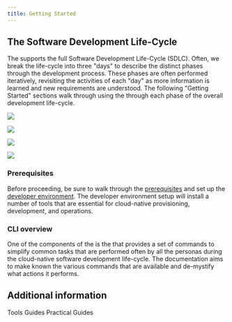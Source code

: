 ```yaml
---
title: Getting Started
---
```



## The Software Development Life-Cycle

The <Globals name="longName" /> supports the full Software Development Life-Cycle (SDLC). Often, we break the life-cycle
into three "days" to describe the distinct phases through the development process. These phases are often performed
iteratively, revisiting the activities of each "day" as more information is learned and new requirements are understood.
The following "Getting Started" sections walk through using the <Globals name="tinyName" /> through each phase of the
overall development life-cycle.

<Row>
<Column colLg={4} colMd={4} noGutterMdLeft>
<ArticleCard
    color="dark"
    title="Try  - Workshop"
    subTitle="Try it your self using the workshop environment, you will be able to setup and try hands on labs within minutes"
    href="/workshop"
    >

![](./images/workshop.jpg)

</ArticleCard>
</Column>
<Column colLg={4} colMd={4} noGutterMdLeft>
<ArticleCard
    color="dark"
    title="Day 0 - Install"
    subTitle="Plan and create the environments that will be used for development and production, including the supporting tools"
    href="/getting-started-day-0"
    >

![](./images/sysadmins2.jpg)

</ArticleCard>
</Column>
<Column colLg={4} colMd={4} noGutterMdLeft>
<ArticleCard
    color="dark"
    title="Day 1 - Build and deploy"
    subTitle="Get started developing applications using cloud-native practices and approaches to deliver code efficiently with quality from the start"
    href="/getting-started-day-1"
    >

![](./images/code.jpg)

</ArticleCard>
</Column>
<Column colLg={4} colMd={4} noGutterMdLeft>
<ArticleCard
    color="dark"
    title="Day 2 - Run and manage"
    subTitle="Promote applications using cloud-native practices then monitor, manage, and support the application through operations processes"
    href="/getting-started-day-2"
    >

![](./images/operations.jpg)

</ArticleCard>
</Column>
</Row>

### Prerequisites

Before proceeding, be sure to walk through the [<Globals name="shortName" /> prerequisites](./getting-started/prereqs) and set up the
[<Globals name="shortName" /> developer environment](/getting-started/dev-env-setup). The developer environment setup will install a
number of tools that are essential for cloud-native provisioning, development, and operations.

### CLI overview

One of the components of the <Globals name="shortName" /> is the [<Globals name="igccli" />](./getting-started/cli) that provides a set
of commands to simplify common tasks that are performed often by all the personas during the cloud-native software
development life-cycle. The [<Globals name="igccli" />](./getting-started/cli) documentation aims to make known the various commands
that are available and de-mystify what actions it performs.



## Additional information

<AnchorLinks>
  <AnchorLink to="/tools">Tools Guides</AnchorLink>
  <AnchorLink to="/practical">Practical Guides</AnchorLink>
</AnchorLinks>
